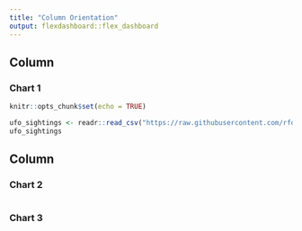 ```yaml
---
title: "Column Orientation"
output: flexdashboard::flex_dashboard
---
```

    
Column
-------------------------------------
    
### Chart 1
    
```r

knitr::opts_chunk$set(echo = TRUE)

ufo_sightings <- readr::read_csv("https://raw.githubusercontent.com/rfordatascience/tidytuesday/master/data/2019/2019-06-25/ufo_sightings.csv")
ufo_sightings

```
   
Column
-------------------------------------
   
### Chart 2

```r
```   
 
### Chart 3
    
```r
```
